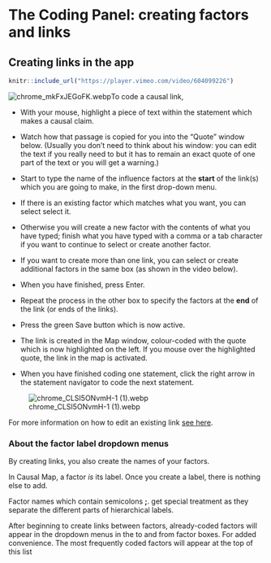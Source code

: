 #  The Coding Panel: creating factors and links{#xcoding-panel}




##  Creating links in the app

```r
knitr::include_url("https://player.vimeo.com/video/604099226")
```
![chrome_mkFxJEGoFK.webp](_assets/4951b2_6908bceb3ebe43ea95262e7c457b8265mv2.webp)To code a causal link, 

- With your mouse, highlight a piece of text within the statement which makes a causal claim.

- Watch how that passage is copied for you into the “Quote” window below. (Usually you don't need to think about his window: you can edit the text if you really need to but it has to remain an exact quote of one part of the text or you will get a warning.) 
- Start to type the name of the influence factors at the **start** of the link(s) which you are going to make, in the first drop-down menu.
- If there is an existing factor which matches what you want, you can select select it.
- Otherwise you will create a new factor with the contents of what you have typed; finish what you have typed with a comma or a tab character if you want to continue to select or create another factor.
- If you want to create more than one link, you can select or create additional factors in the same box (as shown in the video below).
- When you have finished, press Enter.
- Repeat the process in the other box to specify the factors at the **end** of the link (or ends of the links).
- Press the green Save button which is now active.
- The link is created in the Map window, colour-coded with the quote which is now highlighted on the left. If you mouse over the highlighted quote, the link in the map is activated.
- When you have finished coding one statement, click the right arrow in the statement navigator to code the next statement.

![chrome_CLSI5ONvmH-1 (1).webp](_assets/4951b2_b4dc0637775d446397052cd2f3e5ac1amv2.webp)

For more information on how to edit an existing link [see here](#xedit-factor-and-links1).



### About the factor label dropdown menus

By creating links, you also create the names of your factors.

In Causal Map, a factor *is* its label. Once you create a label, there is nothing else to add.

Factor names which contain semicolons **;**. get special treatment as they separate the different parts of hierarchical labels.

After beginning to create links between factors, already-coded factors will appear in the dropdown menus in the to and from factor boxes. For added convenience. The most frequently coded factors will appear at the top of this list
